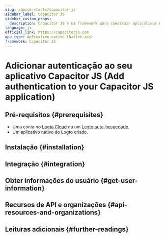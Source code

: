 ```yaml
---
slug: /quick-starts/capacitor-js
sidebar_label: Capacitor JS
sidebar_custom_props:
  description: Capacitor JS é um framework para construir aplicativos móveis híbridos. (Capacitor JS is a framework for building hybrid mobile apps.)
language: js
official_link: https://capacitorjs.com
app_type: Aplicativo nativo (Native app)
framework: Capacitor JS
---
```




# Adicionar autenticação ao seu aplicativo Capacitor JS (Add authentication to your Capacitor JS application)

<GuideTip />

## Pré-requisitos \{#prerequisites}

- Uma conta no [Logto Cloud](https://cloud.logto.io) ou um [Logto auto-hospedado](/introduction/set-up-logto-oss).
- Um aplicativo nativo do Logto criado.

## Instalação \{#installation}

<Installation />

## Integração \{#integration}

<Integration />

## Obter informações do usuário \{#get-user-information}

<GetUserInformation />

## Recursos de API e organizações \{#api-resources-and-organizations}

<ApiResources />

## Leituras adicionais \{#further-readings}

<FurtherReadings />
